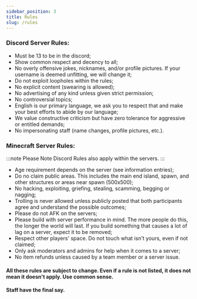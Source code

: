 ```yaml
---
sidebar_position: 3
title: Rules
slug: /rules
---
```


### Discord Server Rules:

- Must be 13 to be in the discord;
- Show common respect and decency to all;
- No overly offensive jokes, nicknames, and/or profile pictures. If your username is deemed unfitting, we will change it;
- Do not exploit loopholes within the rules;
- No explicit content (swearing is allowed);
- No advertising of any kind unless given strict permission;
- No controversial topics;
- English is our primary language, we ask you to respect that and make your best efforts to abide by our language;
- We value constructive criticism but have zero tolerance for aggressive or entitled demands;
- No impersonating staff (name changes, profile pictures, etc.).
 

### Minecraft Server Rules:

:::note Please Note
Discord Rules also apply within the servers.
:::

- Age requirement depends on the server (see information entries);
- Do no claim public areas. This includes the main end island, spawn, and other structures or areas near spawn (500x500);
- No hacking, exploiting, griefing, stealing, scamming, begging or nagging;
- Trolling is never allowed unless publicly posted that both participants agree and understand the possible outcomes;
- Please do not AFK on the servers;
- Please build with server performance in mind. The more people do this, the longer the world will last. If you build something that causes a lot of lag on a server, expect it to be removed;
- Respect other players' space. Do not touch what isn't yours, even if not claimed;
- Only ask moderators and admins for help when it comes to a server;
- No item refunds unless caused by a team member or a server issue.


#### All these rules are subject to change. Even if a rule is not listed, it does not mean it doesn't apply. Use common sense.

#### Staff have the final say.